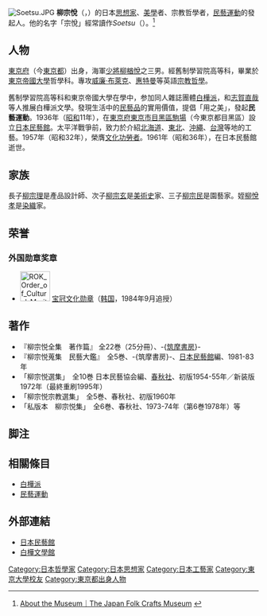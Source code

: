 [[File:Soetsu.JPG|thumb]]
'''柳宗悅'''（{{jpn|j=柳 宗悦|hg=やなぎ むねよし|rm=Yanagi Muneyoshi}}，{{bd|1889年|3月21日|1961年|5月3日|catIdx=Yanagi Muneyoshi}}）的日本[[思想家|思想家]]、[[美學|美學]]者、宗教哲學者，[[民藝運動|民藝運動]]的發起人。他的名字「宗悅」經常讀作''Soetsu''（{{lang|ja|そうえつ}}）。<ref>[http://www.mingeikan.or.jp/english/about/ About the Museum｜The Japan Folk Crafts Museum] {{Wayback|url=http://www.mingeikan.or.jp/english/about/ |date=20201030193732 }}{{en icon}}</ref>

==人物==
[[東京府|東京府]]（今[[東京都|東京都]]）出身，海軍[[少將|少將]][[柳楢悅|柳楢悅]]之三男。經舊制學習院高等科，畢業於[[東京大學|東京帝國大學]]哲學科。專攻[[威廉·布萊克|威廉·布萊克]]、[[沃尔特·惠特曼|惠特曼]]等英語[[宗教哲學|宗教哲學]]。

舊制學習院高等科和東京帝國大學在學中，参加同人雜誌團體[[白樺派|白樺派]]，和[[志賀直哉|志賀直哉]]等人推展白樺派文學。發現生活中的[[民藝品|民藝品]]的實用價值，提倡「用之美」，發起'''民藝運動'''。1936年（[[昭和|昭和]]11年），在[[東京府|東京府]][[東京市|東京市]][[目黑區|目黑區]][[駒場_(目黑區)|駒場]]（今東京都目黑區）設立[[日本民藝館|日本民藝館]]。太平洋戰爭前，致力於介紹[[北海道|北海道]]、[[東北地方_(日本)|東北]]、[[沖繩|沖繩]]、[[台灣|台灣]]等地的工藝。1957年（昭和32年），榮膺[[文化功勞者|文化功勞者]]。1961年（昭和36年），在日本民藝館逝世。

== 家族 ==
長子[[柳宗理|柳宗理]]是產品設計師、次子[[柳宗玄|柳宗玄]]是[[美術史|美術史]]家、三子[[柳宗民|柳宗民]]是園藝家。姪[[柳悅孝|柳悅孝]]是[[染織|染織]]家。

==荣誉==
===外国勋章奖章===
* [[File:ROK_Order_of_Cultural_Merit_Bo-gwan_(3rd_Class)_ribbon.PNG|60px]] [[文化勋章_(韩国)|宝冠文化勋章]]（[[韩国|韩国]]，1984年9月追授）

==著作==
*『柳宗悦全集　著作篇』 全22巻（25分冊）、-{[[筑摩書房|筑摩書房]]}-
*『柳宗悦蒐集　民藝大鑑』　全5巻、-{筑摩書房}-、[[日本民藝館|日本民藝館]]編、1981-83年
*「柳宗悦選集」　全10巻 日本民藝協会編、[[春秋社|春秋社]]、初版1954-55年／新装版1972年（最終重刷1995年） 
*「柳宗悦宗教選集」　全5巻、春秋社、初版1960年
*「私版本　柳宗悦集」　全6巻、春秋社、1973-74年（第6巻1978年）等

== 脚注 ==
{{reflist}}

== 相關條目 ==
*[[白樺派|白樺派]]
*[[民藝運動|民藝運動]]

== 外部連結 ==
{{Commonscat|Yanagi Sōetsu}}
*[http://www.mingeikan.or.jp/index.html 日本民藝館] {{Wayback|url=http://www.mingeikan.or.jp/index.html |date=20210314172203 }}
*[https://web.archive.org/web/20140108024605/http://www.shirakaba.ne.jp/index.htm 白樺文學館]

{{Authority control}}
{{DEFAULTSORT:Yanagi Muneyoshi}}
[[Category:日本哲學家|Category:日本哲學家]]
[[Category:日本思想家|Category:日本思想家]]
[[Category:日本工藝家|Category:日本工藝家]]
[[Category:東京大學校友|Category:東京大學校友]]
[[Category:東京都出身人物|Category:東京都出身人物]]